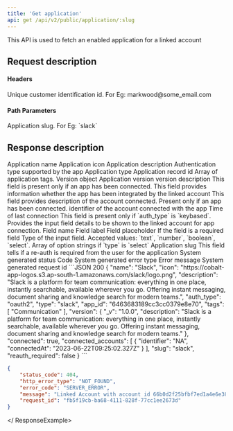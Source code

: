 ```yaml
---
title: 'Get application'
api: get /api/v2/public/application/:slug
---
```


This API is used to fetch an enabled application for a linked account

## Request description
#### Headers 
<ParamField header="linked_account_id" type="string" required>
  Unique customer identification id. For Eg: markwood@some_email.com
</ParamField>

#### Path Parameters
<ParamField path="slug" type="string" required>
  Application slug. For Eg: `slack`
</ParamField>

## Response description

<Tabs>
  <Tab title="200">
    <ResponseField name="name" type="string">
    Application name
    </ResponseField>
    <ResponseField name="icon" type="string">
    Application icon
    </ResponseField>
    <ResponseField name="description" type="string">
    Application description
    </ResponseField>
     <ResponseField name="auth_type" type="string">
     Authentication type supported by the app
    </ResponseField>
    <ResponseField name="type" type="string">
     Application type
    </ResponseField>
    <ResponseField name="app_id" type="string">
     Application record id
    </ResponseField>
    <ResponseField name="tags" type="array">
     Array of application tags.
    </ResponseField>
    <ResponseField name="version" type="object">
    Version object
     <Expandable title="properties">
        <ResponseField name="_v" type="string">
            Application version
        </ResponseField>
        <ResponseField name="description" type="string">
            version description
        </ResponseField>
     </Expandable>
    </ResponseField>
    <ResponseField name="connected" type="boolean">
     This field is present only if an app has been connected. This field provides information whether the app has been integrated by the linked account
    </ResponseField>
    <ResponseField name="connected_accounts" type="array">
    This field provides description of the account connected. Present only if an app has been connected.
     <Expandable title="properties">
        <ResponseField name="identifier" type="string">
            identifier of the account connected with the app
        </ResponseField>
        <ResponseField name="connectedAt" type="date">
            Time of last connection
        </ResponseField>
     </Expandable>
    </ResponseField>
    <ResponseField name="auth_input_map" type="array">
    This field is present only if `auth_type` is `keybased`. Provides the input field details to be shown to the linked account for app connection.
     <Expandable title="properties">
        <ResponseField name="name" type="string">
            Field name
        </ResponseField>
        <ResponseField name="label" type="string">
            Field label
        </ResponseField>
        <ResponseField name="placeholder" type="string">
            Field placeholder
        </ResponseField>
        <ResponseField name="required" type="boolean">
            If the field is a required field
        </ResponseField>
         <ResponseField name="type" type="string">
            Type of the input field. Accepted values: `text`, `number`, `boolean`, `select`.
        </ResponseField>
        <ResponseField name="options" type="array">
            Array of option strings if `type` is `select`
        </ResponseField>
     </Expandable>
    </ResponseField>
    <ResponseField name="slug" type="string">
     Application slug
    </ResponseField>
    <ResponseField name="reauth_required" type="boolean">
     This field tells if a re-auth is required from the user for the application
    </ResponseField>
  </Tab>
  <Tab title="401">
    <ResponseField name="status_code" type="integer">
    System generated status Code
    </ResponseField>
    <ResponseField name="error_type" type="string">
    System generated error type
    </ResponseField>
    <ResponseField name="message" type="string">
    Error message
    </ResponseField>
    <ResponseField name="request_id" type="string">
    System generated request id
    </ResponseField>
  </Tab>
</Tabs>


<ResponseExample>
```JSON 200
{
    "name": "Slack",
    "icon": "https://cobalt-app-logos.s3.ap-south-1.amazonaws.com/slack/logo.png",
    "description": "Slack is a platform for team communication: everything in one place, instantly searchable, available wherever you go. Offering instant messaging, document sharing and knowledge search for modern teams.",
    "auth_type": "oauth2",
    "type": "slack",
    "app_id": "6463683189cc3cc0379e8e70",
    "tags": [
        "Communication"
    ],
    "version": {
        "_v": "1.0.0",
        "description": "Slack is a platform for team communication: everything in one place, instantly searchable, available wherever you go. Offering instant messaging, document sharing and knowledge search for modern teams."
    },
    "connected": true,
    "connected_accounts": [
        {
            "identifier": "NA",
            "connectedAt": "2023-06-22T09:25:02.327Z"
        }
    ],
    "slug": "slack",
    "reauth_required": false
}
```

```JSON 404
{
    "status_code": 404,
    "http_error_type": "NOT_FOUND",
    "error_code": "SERVER_ERROR",
    "message": "Linked Account with account id 66b0d2f25bfbf7ed1a4e6e38 for org 65c9ef72f4b95fce32e8ccf8 in environment test not found",
    "request_id": "fb5f19cb-ba68-4111-828f-77cc1ee2673d"
}
```
</ ResponseExample>